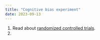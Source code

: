 ```yaml
---
title: "Cognitive bias experiment"
date: 2023-09-13
---
```



1. Read about [randomized controlled trials](https://en.wikipedia.org/wiki/Randomized_controlled_trial){target="_blank"}.
2. 